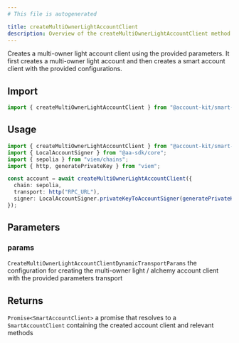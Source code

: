 ```yaml
---
# This file is autogenerated

title: createMultiOwnerLightAccountClient
description: Overview of the createMultiOwnerLightAccountClient method
---
```



Creates a multi-owner light account client using the provided parameters. It first creates a multi-owner light account and then creates a smart account client with the provided configurations.

## Import

```ts
import { createMultiOwnerLightAccountClient } from "@account-kit/smart-contracts";
```

## Usage

```ts
import { createMultiOwnerLightAccountClient } from "@account-kit/smart-contracts";
import { LocalAccountSigner } from "@aa-sdk/core";
import { sepolia } from "viem/chains";
import { http, generatePrivateKey } from "viem";

const account = await createMultiOwnerLightAccountClient({
  chain: sepolia,
  transport: http("RPC_URL"),
  signer: LocalAccountSigner.privateKeyToAccountSigner(generatePrivateKey()),
});
```

## Parameters

### params

`CreateMultiOwnerLightAccountClientDynamicTransportParams`
the configuration for creating the multi-owner light / alchemy account client with the provided parameters transport

## Returns

`Promise<SmartAccountClient>`
a promise that resolves to a `SmartAccountClient` containing the created account client and relevant methods
